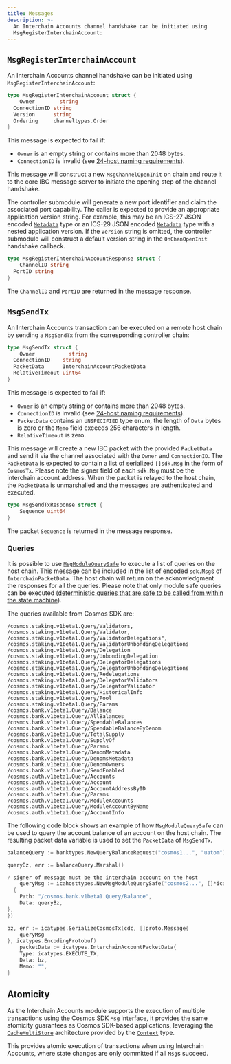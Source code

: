 ```yaml
---
title: Messages
description: >-
  An Interchain Accounts channel handshake can be initiated using
  MsgRegisterInterchainAccount:
---
```


## `MsgRegisterInterchainAccount`

An Interchain Accounts channel handshake can be initiated using `MsgRegisterInterchainAccount`:

```go
type MsgRegisterInterchainAccount struct {
    Owner        string
  ConnectionID string
  Version      string
  Ordering     channeltypes.Order
}
```

This message is expected to fail if:

* `Owner` is an empty string or contains more than 2048 bytes.
* `ConnectionID` is invalid (see [24-host naming requirements](https://github.com/cosmos/ibc/blob/master/spec/core/ics-024-host-requirements/README.md#paths-identifiers-separators)).

This message will construct a new `MsgChannelOpenInit` on chain and route it to the core IBC message server to initiate the opening step of the channel handshake.

The controller submodule will generate a new port identifier and claim the associated port capability. The caller is expected to provide an appropriate application version string. For example, this may be an ICS-27 JSON encoded [`Metadata`](https://github.com/cosmos/ibc-go/blob/v6.0.0/proto/ibc/applications/interchain_accounts/v1/metadata.proto#L11) type or an ICS-29 JSON encoded [`Metadata`](https://github.com/cosmos/ibc-go/blob/v6.0.0/proto/ibc/applications/fee/v1/metadata.proto#L11) type with a nested application version.
If the `Version` string is omitted, the controller submodule will construct a default version string in the `OnChanOpenInit` handshake callback.

```go
type MsgRegisterInterchainAccountResponse struct {
    ChannelID string
  PortID string
}
```

The `ChannelID` and `PortID` are returned in the message response.

## `MsgSendTx`

An Interchain Accounts transaction can be executed on a remote host chain by sending a `MsgSendTx` from the corresponding controller chain:

```go
type MsgSendTx struct {
    Owner           string
  ConnectionID    string
  PacketData      InterchainAccountPacketData 
  RelativeTimeout uint64
}
```

This message is expected to fail if:

* `Owner` is an empty string or contains more than 2048 bytes.
* `ConnectionID` is invalid (see [24-host naming requirements](https://github.com/cosmos/ibc/blob/master/spec/core/ics-024-host-requirements/README.md#paths-identifiers-separators)).
* `PacketData` contains an `UNSPECIFIED` type enum, the length of `Data` bytes is zero or the `Memo` field exceeds 256 characters in length.
* `RelativeTimeout` is zero.

This message will create a new IBC packet with the provided `PacketData` and send it via the channel associated with the `Owner` and `ConnectionID`.
The `PacketData` is expected to contain a list of serialized `[]sdk.Msg` in the form of `CosmosTx`. Please note the signer field of each `sdk.Msg` must be the interchain account address.
When the packet is relayed to the host chain, the `PacketData` is unmarshalled and the messages are authenticated and executed.

```go
type MsgSendTxResponse struct {
    Sequence uint64
}
```

The packet `Sequence` is returned in the message response.

### Queries

It is possible to use [`MsgModuleQuerySafe`](https://github.com/cosmos/ibc-go/blob/v7.5.0/proto/ibc/applications/interchain_accounts/host/v1/tx.proto#L32-L39) to execute a list of queries on the host chain. This message can be included in the list of encoded `sdk.Msg`s of `InterchainPacketData`. The host chain will return on the acknowledgment the responses for all the queries. Please note that only module safe queries can be executed ([deterministic queries that are safe to be called from within the state machine](https://docs.cosmos.network/main/build/building-modules/query-services#calling-queries-from-the-state-machine)).

The queries available from Cosmos SDK are:

```plaintext expandable
/cosmos.staking.v1beta1.Query/Validators,
/cosmos.staking.v1beta1.Query/Validator,
/cosmos.staking.v1beta1.Query/ValidatorDelegations",
/cosmos.staking.v1beta1.Query/ValidatorUnbondingDelegations
/cosmos.staking.v1beta1.Query/Delegation
/cosmos.staking.v1beta1.Query/UnbondingDelegation
/cosmos.staking.v1beta1.Query/DelegatorDelegations
/cosmos.staking.v1beta1.Query/DelegatorUnbondingDelegations
/cosmos.staking.v1beta1.Query/Redelegations
/cosmos.staking.v1beta1.Query/DelegatorValidators
/cosmos.staking.v1beta1.Query/DelegatorValidator
/cosmos.staking.v1beta1.Query/HistoricalInfo
/cosmos.staking.v1beta1.Query/Pool
/cosmos.staking.v1beta1.Query/Params
/cosmos.bank.v1beta1.Query/Balance
/cosmos.bank.v1beta1.Query/AllBalances
/cosmos.bank.v1beta1.Query/SpendableBalances
/cosmos.bank.v1beta1.Query/SpendableBalanceByDenom
/cosmos.bank.v1beta1.Query/TotalSupply
/cosmos.bank.v1beta1.Query/SupplyOf
/cosmos.bank.v1beta1.Query/Params
/cosmos.bank.v1beta1.Query/DenomMetadata
/cosmos.bank.v1beta1.Query/DenomsMetadata
/cosmos.bank.v1beta1.Query/DenomOwners
/cosmos.bank.v1beta1.Query/SendEnabled
/cosmos.auth.v1beta1.Query/Accounts
/cosmos.auth.v1beta1.Query/Account
/cosmos.auth.v1beta1.Query/AccountAddressByID
/cosmos.auth.v1beta1.Query/Params
/cosmos.auth.v1beta1.Query/ModuleAccounts
/cosmos.auth.v1beta1.Query/ModuleAccountByName
/cosmos.auth.v1beta1.Query/AccountInfo
```

The following code block shows an example of how `MsgModuleQuerySafe` can be used to query the account balance of an account on the host chain. The resulting packet data variable is used to set the `PacketData` of `MsgSendTx`.

```go expandable
balanceQuery := banktypes.NewQueryBalanceRequest("cosmos1...", "uatom")

queryBz, err := balanceQuery.Marshal()

/ signer of message must be the interchain account on the host
    queryMsg := icahosttypes.NewMsgModuleQuerySafe("cosmos2...", []*icahosttypes.QueryRequest{
  {
    Path: "/cosmos.bank.v1beta1.Query/Balance",
    Data: queryBz,
},
})

bz, err := icatypes.SerializeCosmosTx(cdc, []proto.Message{
    queryMsg
}, icatypes.EncodingProtobuf)
    packetData := icatypes.InterchainAccountPacketData{
    Type: icatypes.EXECUTE_TX,
    Data: bz,
    Memo: "",
}
```

## Atomicity

As the Interchain Accounts module supports the execution of multiple transactions using the Cosmos SDK `Msg` interface, it provides the same atomicity guarantees as Cosmos SDK-based applications, leveraging the [`CacheMultiStore`](https://docs.cosmos.network/main/learn/advanced/store#cachemultistore) architecture provided by the [`Context`](https://docs.cosmos.network/main/learn/advanced/context.html) type.

This provides atomic execution of transactions when using Interchain Accounts, where state changes are only committed if all `Msg`s succeed.
